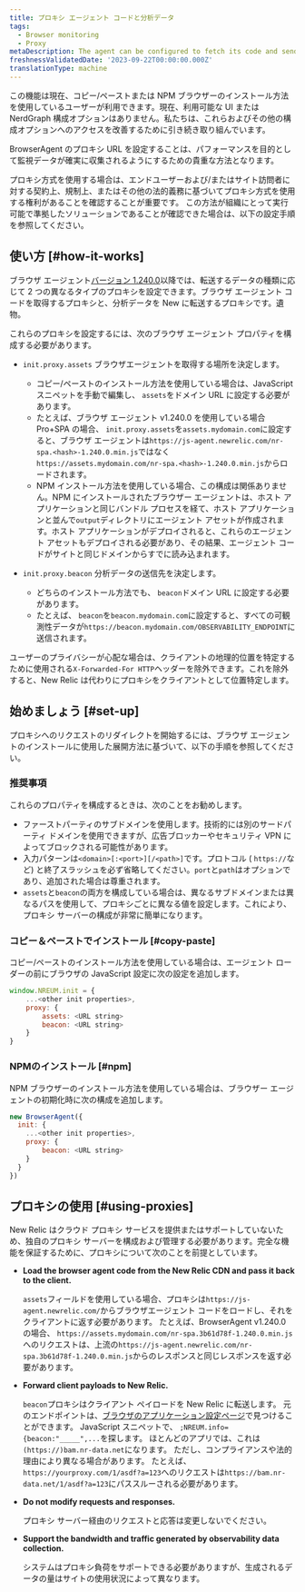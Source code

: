 ```yaml
---
title: プロキシ エージェント コードと分析データ
tags:
  - Browser monitoring
  - Proxy
metaDescription: The agent can be configured to fetch its code and send analytics through a proxy server instead of New Relic's endpoints.
freshnessValidatedDate: '2023-09-22T00:00:00.000Z'
translationType: machine
---
```


<Callout variant="important">
  この機能は現在、コピー/ペーストまたは NPM ブラウザーのインストール方法を使用しているユーザーが利用できます。現在、利用可能な UI または NerdGraph 構成オプションはありません。私たちは、これらおよびその他の構成オプションへのアクセスを改善するために引き続き取り組んでいます。
</Callout>

BrowserAgent のプロキシ URL を設定することは、パフォーマンスを目的として監視データが確実に収集されるようにするための貴重な方法となります。

プロキシ方式を使用する場合は、エンドユーザーおよび/またはサイト訪問者に対する契約上、規制上、またはその他の法的義務に基づいてプロキシ方式を使用する権利があることを確認することが重要です。 この方法が組織にとって実行可能で準拠したソリューションであることが確認できた場合は、以下の設定手順を参照してください。

## 使い方 [#how-it-works]

ブラウザ エージェント[バージョン 1.240.0](/docs/release-notes/new-relic-browser-release-notes/browser-agent-release-notes)以降では、転送するデータの種類に応じて 2 つの異なるタイプのプロキシを設定できます。ブラウザ エージェント コードを取得するプロキシと、分析データを New に転送するプロキシです。遺物。

これらのプロキシを設定するには、次のブラウザ エージェント プロパティを構成する必要があります。

* `init.proxy.assets` ブラウザエージェントを取得する場所を決定します。

  * コピー/ペーストのインストール方法を使用している場合は、JavaScript スニペットを手動で編集し、 `assets`をドメイン URL に設定する必要があります。
  * たとえば、ブラウザ エージェント v1.240.0 を使用している場合Pro+SPA の場合、 `init.proxy.assets`を`assets.mydomain.com`に設定すると、ブラウザ エージェントは`https://js-agent.newrelic.com/nr-spa.<hash>-1.240.0.min.js`ではなく`https://assets.mydomain.com/nr-spa.<hash>-1.240.0.min.js`からロードされます。
  * NPM インストール方法を使用している場合、この構成は関係ありません。NPM にインストールされたブラウザー エージェントは、ホスト アプリケーションと同じバンドル プロセスを経て、ホスト アプリケーションと並んで`output`ディレクトリにエージェント アセットが作成されます。ホスト アプリケーションがデプロイされると、これらのエージェント アセットもデプロイされる必要があり、その結果、エージェント コードがサイトと同じドメインからすでに読み込まれます。

* `init.proxy.beacon` 分析データの送信先を決定します。

  * どちらのインストール方法でも、 `beacon`ドメイン URL に設定する必要があります。
  * たとえば、 `beacon`を`beacon.mydomain.com`に設定すると、すべての可観測性データが`https://beacon.mydomain.com/OBSERVABILITY_ENDPOINT`に送信されます。

ユーザーのプライバシーが心配な場合は、クライアントの地理的位置を特定するために使用される`X-Forwarded-For HTTP`ヘッダーを除外できます。これを除外すると、New Relic は代わりにプロキシをクライアントとして位置特定します。

## 始めましょう [#set-up]

プロキシへのリクエストのリダイレクトを開始するには、ブラウザ エージェントのインストールに使用した展開方法に基づいて、以下の手順を参照してください。

### 推奨事項

これらのプロパティを構成するときは、次のことをお勧めします。

* ファーストパーティのサブドメインを使用します。技術的には別のサードパーティ ドメインを使用できますが、広告ブロッカーやセキュリティ VPN によってブロックされる可能性があります。
* 入力パターンは`<domain>[:<port>][/<path>]`です。プロトコル ( `https://`など) と終了スラッシュを必ず省略してください。`port`と`path`はオプションであり、追加された場合は尊重されます。
* `assets`と`beacon`の両方を構成している場合は、異なるサブドメインまたは異なるパスを使用して、プロキシごとに異なる値を設定します。これにより、プロキシ サーバーの構成が非常に簡単になります。

### コピー＆ペーストでインストール [#copy-paste]

コピー/ペーストのインストール方法を使用している場合は、エージェント ローダーの前にブラウザの JavaScript 設定に次の設定を追加します。

```js
window.NREUM.init = {
    ...<other init properties>,
    proxy: {
        assets: <URL string>
        beacon: <URL string>
    }
}
```

### NPMのインストール [#npm]

NPM ブラウザーのインストール方法を使用している場合は、ブラウザー エージェントの初期化時に次の構成を追加します。

```js
new BrowserAgent({ 
  init: {
    ...<other init properties>,
    proxy: {
        beacon: <URL string>
    }
  }
})
```

## プロキシの使用 [#using-proxies]

New Relic はクラウド プロキシ サービスを提供またはサポートしていないため、独自のプロキシ サーバーを構成および管理する必要があります。完全な機能を保証するために、プロキシについて次のことを前提としています。

* <DoNotTranslate>**Load the browser agent code from the New Relic CDN and pass it back to the client.**</DoNotTranslate>

  `assets`フィールドを使用している場合、プロキシは`https://js-agent.newrelic.com/`からブラウザエージェント コードをロードし、それをクライアントに返す必要があります。 たとえば、BrowserAgent v1.240.0 の場合、 `https://assets.mydomain.com/nr-spa.3b61d78f-1.240.0.min.js`へのリクエストは、上流の`https://js-agent.newrelic.com/nr-spa.3b61d78f-1.240.0.min.js`からのレスポンスと同じレスポンスを返す必要があります。

* <DoNotTranslate>**Forward client payloads to New Relic.**</DoNotTranslate>

  `beacon`プロキシはクライアント ペイロードを New Relic に転送します。 元のエンドポイントは、[ブラウザのアプリケーション設定ページ](/docs/browser/new-relic-browser/configuration/browser-app-settings-page/)で見つけることができます。 JavaScript スニペットで、 `;NREUM.info={beacon:"_____",...`を探します。 ほとんどのアプリでは、これは`(https://)bam.nr-data.net`になります。 ただし、コンプライアンスや法的理由により異なる場合があります。 たとえば、 `https://yourproxy.com/1/asdf?a=123`へのリクエストは`https://bam.nr-data.net/1/asdf?a=123`にパススルーされる必要があります。

* <DoNotTranslate>**Do not modify requests and responses.**</DoNotTranslate>

  プロキシ サーバー経由のリクエストと応答は変更しないでください。

* <DoNotTranslate>**Support the bandwidth and traffic generated by observability data collection.**</DoNotTranslate>

  システムはプロキシ負荷をサポートできる必要がありますが、生成されるデータの量はサイトの使用状況によって異なります。